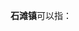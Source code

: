 '''石滩镇'''可以指：
{{PRC admin/disambig|36/09/81/120/000|44/01/83/102/000|50/01/13/118/000|51/13/81/110/000|51/19/22/220/000}}
{{disambig|cat=三字中国镇名消歧义}}